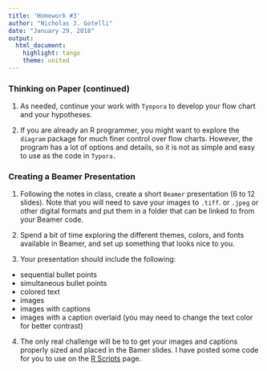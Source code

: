 ---
title: 'Homework #3'
author: "Nicholas J. Gotelli"
date: "January 29, 2018"
output: 
  html_document: 
    highlight: tango
    theme: united
---
### Thinking on Paper (continued)

1. As needed, continue your work with `Tyopora` to develop your flow chart and your hypotheses. 

2. If you are already an R programmer, you might want to explore the `diagram` package for much finer control over flow charts. However, the program has a lot of options and details, so it is not as simple and easy to use as the code in `Typora.`


### Creating a Beamer Presentation

1. Following the notes in class, create a short `Beamer` presentation (6 to 12 slides). Note that you will need to save your images to `.tiff`. or `.jpeg` or other digital formats and put them in a folder that can be linked to from your Beamer code.

2. Spend a bit of time exploring the different themes, colors, and fonts available in Beamer, and set up something that looks nice to you.

3. Your presentation should include the following:
- sequential bullet points
- simultaneous bullet points
- colored text
- images
- images with captions
- images with a caption overlaid (you may need to change the text color for better contrast)

4. The only real challenge will be to to get your images and captions properly sized and placed in the Bamer slides. I have posted some code for you to use on the [R Scripts](https://gotellilab.github.io/Bio381/Scripts/RScripts.html) page. 




